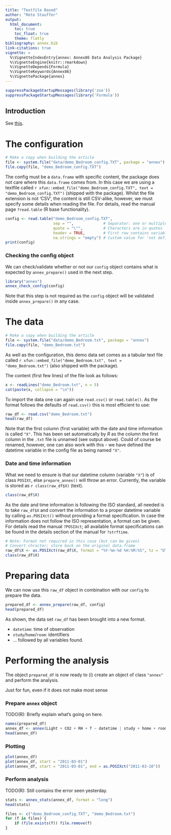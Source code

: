```yaml
---
title: "Textfile Based"
author: "Reto Stauffer"
output:
  html_document:
    toc: true
    toc_float: true
    theme: flatly
bibliography: annex.bib
link-citations: true
vignette: >
  %\VignetteIndexEntry{annex: Annex86 Data Analysis Package}
  %\VignetteEngine{knitr::rmarkdown}
  %\VignetteDepends{Formula}
  %\VignetteKeywords{Annex86}
  %\VignettePackage{annex}
---
```


```r
suppressPackageStartupMessages(library('zoo'))
suppressPackageStartupMessages(library('Formula'))
```

## Introduction

See [this](reading_xlsx.Rmd).

# The configuration

```r
# Make a copy when building the article
file <- system.file("data/demo_Bedroom_config.TXT", package = "annex")
file.copy(file, "demo_Bedroom_config.TXT")
```

The config must be a `data.frame` with specific content,
the package does not care where this `data.frame` comes
from. In this case we are using a textfile 
called `r xfun::embed_file("demo_Bedroom_config.TXT", text = "demo_Bedroom_config.TXT")`
(shipped with the package). Whilst the file extension is not 'CSV', the
content is still CSV-alike, however, we must specify some details when reading
the file. For details, read the manual page `?read.table` (R base functionality).


```r
config <- read.table("demo_Bedroom_config.TXT",
                     sep = "",             # Separator: one or multiple spaces
                     quote = "\"",         # Characters are in quotes
                     header = TRUE,        # First row contains variable names
                     na.strings = "empty") # Custom value for 'not defined'
print(config)
```

### Checking the config object

We can check/validate whether or not our `config` object contains
what is expected by `annex_prepare()` used in the next step.

```r
library("annex")
annex_check_config(config)
```

Note that this step is not required as the `config` object will
be validated inside `annex_prepare()` in any case.


# The data

```r
# Make a copy when building the article
file <- system.file("data/demo_Bedroom.txt", package = "annex")
file.copy(file, "demo_Bedroom.txt")
```

As well as the configuration, this demo data set comes as a 
tabular text file called `r xfun::embed_file("demo_Bedroom.txt", text = "demo_Bedroom.txt")`
(also shipped with the package).

The content (first few lines) of the file look as follows:

```r
x <- readLines("demo_Bedroom.txt", n = 5)
cat(paste(x, collapse = "\n"))
```

To import the data one can again use `read.csv()` or `read.table()`.
As the format follows the defaults of `read.csv()` this is most
efficient to use:

```r
raw_df <- read.csv("demo_Bedroom.txt")
head(raw_df)
```

Note that the first column (first variable) with the date and time
information is called `"X"`. This has been set automatically by _R_
as the column the first column in the `.txt` file is unnamed (see
output above). Could of course be renamed, however, one can also
work with this - we have defined the datetime variable in the config
file as being named `"X"`.

### Date and time information

What we need to ensure is that our datetime column (variable `"X"`)
is of class `POSIXt`, else `prepare_annex()` will throw an error.
Currently, the variable is stored as `r class(raw_df$X)` (text).

```r
class(raw_df$X)
```

As the date and time information is following the ISO standard,
all needed is to take `raw_df$X` and convert the information
to a proper datetime variable by calling `as.POSIXct()` without
providing a format specification. In case the information does
not follow the ISO representation, a format can be given.
For details read the manual `?POSIXct`; all available format
specifications can be found in the details section of the manual
for `?strftime`.

```r
# Note: Format not required in this case (but can be given)
# Convert chracter; store back on the original data.frame
raw_df$X <- as.POSIXct(raw_df$X, format = "%Y-%m-%d %H:%M:%S", tz = "UTC")
class(raw_df$X)
```

# Preparing data

We can now use this `raw_df` object in combination with our
`config` to prepare the data. 

```r
prepared_df <- annex_prepare(raw_df, config)
head(prepared_df)
```

As shown, the data set `raw_df` has been brought into a new format.

* `datetime`: time of observation
* `study`/`home`/`room`: identifiers
* ... followed by all variables found.


# Performing the analysis

The object `prepared_df` is now ready to (i) create an object
of class `"annex"` and perform the analysis.

Just for fun, even if it does not make most sense

### Prepare `annex` object

TODO(R): Briefly explain what's going on here.

```r
names(prepared_df)
annex_df <- annex(Light + CO2 + RH + T ~ datetime | study + home + room, data = prepared_df)
head(annex_df)
```

### Plotting

```r
plot(annex_df)
plot(annex_df, start = "2011-03-01")
plot(annex_df, start = "2011-03-01", end = as.POSIXct("2011-03-10"))
```

### Perform analysis

TODO(R): Still contains the error seen yesterday.

```r
stats <- annex_stats(annex_df, format = "long")
head(stats)
```


```r
files <- c("demo_Bedroom_config.TXT", "demo_Bedroom.txt")
for (f in files) {
    if (file.exists(f)) file.remove(f)
}
```







